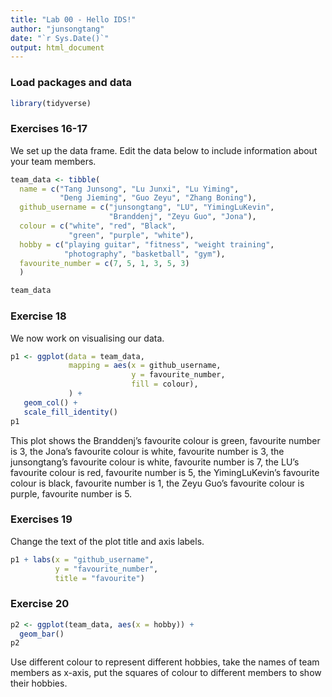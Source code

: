 ```yaml
---
title: "Lab 00 - Hello IDS!"
author: "junsongtang"
date: "`r Sys.Date()`"
output: html_document
---
```


### Load packages and data

```r
library(tidyverse) 
```

### Exercises 16-17

We set up the data frame. Edit the data below to include information about your team members.

```r
team_data <- tibble(
  name = c("Tang Junsong", "Lu Junxi", "Lu Yiming", 
           "Deng Jieming", "Guo Zeyu", "Zhang Boning"),
  github_username = c("junsongtang", "LU", "YimingLuKevin", 
                      "Branddenj", "Zeyu Guo", "Jona"), 
  colour = c("white", "red", "Black", 
             "green", "purple", "white"),
  hobby = c("playing guitar", "fitness", "weight training", 
            "photography", "basketball", "gym"),
  favourite_number = c(7, 5, 1, 3, 5, 3)
  )

team_data
```

### Exercise 18

We now work on visualising our data. 

```r
p1 <- ggplot(data = team_data, 
             mapping = aes(x = github_username, 
                           y = favourite_number,
                           fill = colour), 
             ) +
   geom_col() +
   scale_fill_identity()
p1
```


This plot shows the Branddenj's favourite colour is green, favourite number is 3, the Jona's favourite colour is white, favourite number is 3, the junsongtang's favourite colour is white, favourite number is 7, the LU's favourite colour is red, favourite number is 5, the YimingLuKevin's favourite colour is black, favourite number is 1, the Zeyu Guo's favourite colour is purple, favourite number is 5.

### Exercises 19

Change the text of the plot title and axis labels.

```r
p1 + labs(x = "github_username", 
          y = "favourite_number",
          title = "favourite")
```



### Exercise 20

```r
p2 <- ggplot(team_data, aes(x = hobby)) +
  geom_bar()
p2
```

Use different colour to represent different hobbies, take the names of team members as x-axis, put the squares of colour to different members to show their hobbies.
